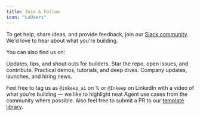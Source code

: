 ```yaml
---
title: Join & Follow
icon: "LuUsers"
---
```


To get help, share ideas, and provide feedback, join our [Slack community](https://inkeep-ai.slack.com/ssb/redirect). We'd love to hear about what you're building.

You can also find us on:

<Cards>
  <Card title="𝕏 (Twitter)" icon="LuTwitter" href="https://x.com/inkeep_ai">
    Updates, tips, and shout‑outs for builders. 
  </Card>
  <Card title="GitHub" icon="LuGithub" href="https://github.com/inkeep/agents">
    Star the repo, open issues, and contribute.
  </Card>
  <Card title="YouTube" icon="LuYoutube" href="https://www.youtube.com/@inkeep-ai">
    Practical demos, tutorials, and deep dives.
  </Card>
  <Card title="LinkedIn" icon="LuLinkedin" href="https://www.linkedin.com/company/inkeep/">
    Company updates, launches, and hiring news. 
  </Card>
</Cards>

Feel free to tag us as `@inkeep_ai` on 𝕏 or `@Inkeep` on LinkedIn with a video of what you're building — we like to highlight neat Agent use cases from the community where possible. Also feel free to submit a PR to our [template library](https://github.com/inkeep/agents/tree/main/agents-cookbook/template-projects).